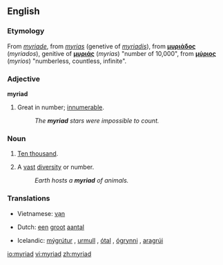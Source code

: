 {{wikipedia}}
==English==
===Etymology===
From {{MF.}} ''[[myriade]]'', from {{LL.}} ''[[myrias]]'' (genetive of ''[[myriadis]]''), from {{AGr.}} '''[[μυριάδος]]''' (''myriados''), genitive of '''[[μυριάς]]''' (''myrias'') "number of 10,000", from '''[[μύριος]]''' (''myrios'') "numberless, countless, infinite".

===Adjective===
'''myriad'''
# Great in number; [[innumerable]].
#: ''The '''myriad''' stars were impossible to count.''

===Noun===
{{en-noun}}
# {{archaic}} [[ten thousand|Ten thousand]].
# A [[vast]] [[diversity]] or number.
#: ''Earth hosts a '''myriad''' of animals.''

===Translations===
{{trans-top|ten thousand}}
{{trans-mid}}
*Vietnamese: [[vạn]]
{{trans-bottom}}
{{trans-top|a vast diversity or number}}
*Dutch: [[een]] [[groot]] [[aantal]]
{{trans-mid}}
*Icelandic: [[mýgrútur]] {{m}}, [[urmull]] {{f}}, [[ótal]] {{n}}, [[ógrynni]] {{n}}, [[aragrúi]] {{m}}
{{trans-bottom}}

[[io:myriad]]
[[vi:myriad]]
[[zh:myriad]]